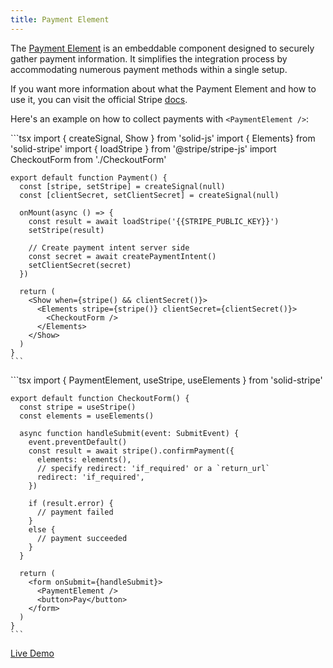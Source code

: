 ```yaml
---
title: Payment Element
---
```



The [Payment Element](https://stripe.com/docs/payments/payment-element) is an embeddable component designed to securely gather payment information. It simplifies the integration process by accommodating numerous payment methods within a single setup.

If you want more information about what the Payment Element and how to use it, you can visit the official Stripe [docs](https://stripe.com/docs/payments/payment-element).

Here's an example on how to collect payments with `<PaymentElement />`:

<Tabs>
  <TabItem label="Payment.tsx">
    ```tsx
    import { createSignal, Show } from 'solid-js'
    import { Elements} from 'solid-stripe'
    import { loadStripe } from '@stripe/stripe-js'
    import CheckoutForm from './CheckoutForm'

    export default function Payment() {
      const [stripe, setStripe] = createSignal(null)
      const [clientSecret, setClientSecret] = createSignal(null)

      onMount(async () => {
        const result = await loadStripe('{{STRIPE_PUBLIC_KEY}}')
        setStripe(result)

        // Create payment intent server side
        const secret = await createPaymentIntent()
        setClientSecret(secret)
      })

      return (
        <Show when={stripe() && clientSecret()}>
          <Elements stripe={stripe()} clientSecret={clientSecret()}>
            <CheckoutForm />
          </Elements>
        </Show>
      )
    }
    ```
  </TabItem>
  <TabItem label="CheckoutForm.tsx">
    ```tsx
    import { PaymentElement, useStripe, useElements } from 'solid-stripe'

    export default function CheckoutForm() {
      const stripe = useStripe()
      const elements = useElements()

      async function handleSubmit(event: SubmitEvent) {
        event.preventDefault()
        const result = await stripe().confirmPayment({
          elements: elements(),
          // specify redirect: 'if_required' or a `return_url`
          redirect: 'if_required',
        })

        if (result.error) {
          // payment failed
        }
        else {
          // payment succeeded
        }
      }

      return (
        <form onSubmit={handleSubmit}>
          <PaymentElement />
          <button>Pay</button>
        </form>
      )
    }
    ```
  </TabItem>
</Tabs>

[Live Demo](https://solid-stripe.vercel.app/payment-element)
